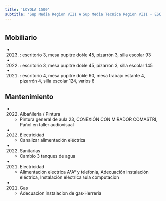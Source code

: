 ```yaml
---
title: 'LOYOLA 1500'
subtitle: 'Sup Media Region VIII A Sup Media Tecnica Region VIII - ESC. TEC. N° 34 ING. ENRIQUE MARTIN HERMITTE'
---
```


#


## Mobiliario

*  (2023) : escritorio 3, mesa pupitre doble 45, pizarrón 3, silla escolar 93 

*  (2022) : escritorio 3, mesa pupitre doble 45, pizarrón 3, silla escolar 145 

*  (2021) : escritorio 4, mesa pupitre doble 60, mesa trabajo estante 4, pizarrón 4, silla escolar 124, varios 8 





## Mantenimiento

*  (2022) Albañileria / Pintura 
    + Pintura general de aula 23, CONEXIÓN CON MIRADOR COMASTRI, Pañol en taller audiovisual

*  (2022) Electricidad 
    + Canalizar alimentación eléctrica

*  (2022) Sanitarias 
    + Cambio 3 tanques de agua

*  (2021) Electricidad 
    + Alimentación electrica A°A° y telefonia, Adecuación instalación  eléctrica, Instalación eléctrica aula computacion

*  (2021) Gas 
    + Adecuacion instalacion de gas-Herreria



